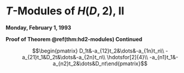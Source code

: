 # $T$-Modules of $H(D,2)$, II {#lec6}
**Monday, February 1, 1993**

**Proof of Theorem \@ref(thm:hd2-modules) Continued**

$$\begin{pmatrix} D_1t&-a_{12}t_2&\dots&-a_{1n}t_n\\
-a_{21}t_1&D_2t&\dots&-a_{2n}t_n\\
\hdotsfor[2]{4}\\
-a_{n1}t_1&-a_{n2}t_2&\dots&D_nt\end{pmatrix}$$
